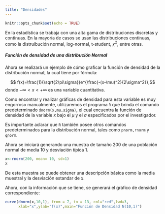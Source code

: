```yaml
---
title: "Densidades"
---
```


```r
knitr::opts_chunk$set(echo = TRUE)
```
En la estadística se trabaja con una alta gama de distribuciones discretas y continuas. En la mayoría de casos se usan las distribuciones continuas, como la distruibución normal, log-normal, t-student, $\chi^2$, entre otras.

##### __Función de densidad de una distribución Normal__


Ahora se realizará un ejemplo de cómo graficar la función de densidad de la distribución normal, la cual tiene por fórmula:

$$ f(x)=\frac{1}{\sqrt{2\pi\sigma}}e^{\frac{-(x-\mu)^2}{2\sigma^2}},$$
donde $-\infty< x < +\infty$ es una variable cuantitativa.

Como encontrar y realizar gráficas de densidad para esta variable es muy engorroso manualmente, utilizaremos el programa `R` que brinda el comando predeterminado `dnorm(x,mu,sigma)`, el cual encuentra la función de densidad de la variable $x$ bajo el $\mu$ y el $\sigma$ especificados por el investigador.

Es importante aclarar que `R` también posee otros comandos predeterminados para la distribución normal, tales como `pnorm,rnorm` y `qnorm`.

Ahora se iniciará generando una muestra de tamaño 200 de una población normal de media 10 y desviación típica 1.
```r
x<-rnorm(200, mean= 10, sd=1)
x
```
De esta muestra se puede obtener una descripción básica como la media muestral y la desviación estandar de $x$.

Ahora, con la información que se tiene, se generará el gráfico de densidad correspondiente:

```r
curve(dnorm(x,10,1), from = 7, to = 13, col="red",lwd=3,
      xlab="x",ylab="f(x)",main="Función de Densidad N(10,1)")
```

